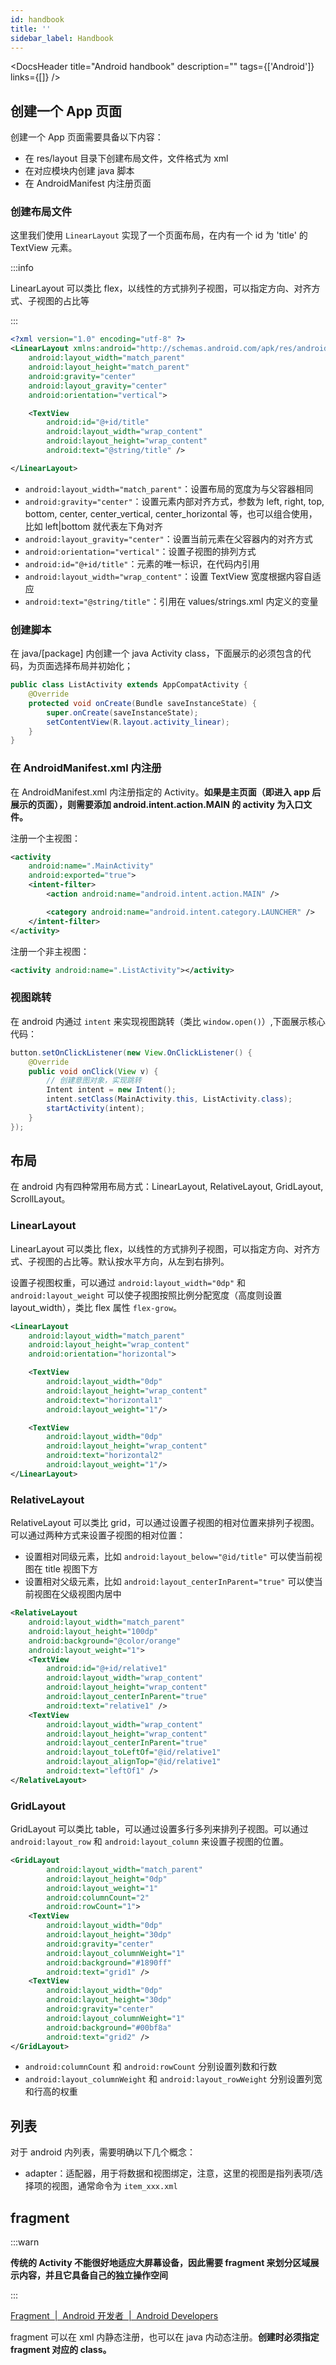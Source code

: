 ```yaml
---
id: handbook
title: ''
sidebar_label: Handbook
---
```



<DocsHeader
  title="Android handbook"
  description=""
  tags={['Android']}
  links={[]}
/>

## 创建一个 App 页面

创建一个 App 页面需要具备以下内容：

- 在 res/layout 目录下创建布局文件，文件格式为 xml
- 在对应模块内创建 java 脚本
- 在 AndroidManifest 内注册页面

### 创建布局文件

这里我们使用 `LinearLayout` 实现了一个页面布局，在内有一个 id 为 'title' 的 TextView 元素。

:::info

LinearLayout 可以类比 flex，以线性的方式排列子视图，可以指定方向、对齐方式、子视图的占比等

:::

```xml
<?xml version="1.0" encoding="utf-8" ?>
<LinearLayout xmlns:android="http://schemas.android.com/apk/res/android"
    android:layout_width="match_parent"
    android:layout_height="match_parent"
    android:gravity="center"
    android:layout_gravity="center"
    android:orientation="vertical">

    <TextView
        android:id="@+id/title"
        android:layout_width="wrap_content"
        android:layout_height="wrap_content"
        android:text="@string/title" />

</LinearLayout>
```

- `android:layout_width="match_parent"`：设置布局的宽度为与父容器相同
- `android:gravity="center"`：设置元素内部对齐方式，参数为 left, right, top, bottom, center, center_vertical, center_horizontal 等，也可以组合使用，比如 left|bottom 就代表左下角对齐
- `android:layout_gravity="center"`：设置当前元素在父容器内的对齐方式
- `android:orientation="vertical"`：设置子视图的排列方式
- `android:id="@+id/title"`：元素的唯一标识，在代码内引用
- `android:layout_width="wrap_content"`：设置 TextView 宽度根据内容自适应
- `android:text="@string/title"`：引用在 values/strings.xml 内定义的变量

### 创建脚本

在 java/[package] 内创建一个 java Activity class，下面展示的必须包含的代码，为页面选择布局并初始化；

```java
public class ListActivity extends AppCompatActivity {
    @Override
    protected void onCreate(Bundle saveInstanceState) {
        super.onCreate(saveInstanceState);
        setContentView(R.layout.activity_linear);
    }
}
```

### 在 AndroidManifest.xml 内注册

在 AndroidManifest.xml 内注册指定的 Activity。**如果是主页面（即进入 app 后展示的页面），则需要添加 android.intent.action.MAIN 的 activity 为入口文件。**

注册一个主视图：

```xml
<activity
    android:name=".MainActivity"
    android:exported="true">
    <intent-filter>
        <action android:name="android.intent.action.MAIN" />

        <category android:name="android.intent.category.LAUNCHER" />
    </intent-filter>
</activity>
```

注册一个非主视图：

```xml
<activity android:name=".ListActivity"></activity>
```

### 视图跳转

在 android 内通过 `intent` 来实现视图跳转（类比 `window.open()`）,下面展示核心代码：

```java
button.setOnClickListener(new View.OnClickListener() {
    @Override
    public void onClick(View v) {
        // 创建意图对象，实现跳转
        Intent intent = new Intent();
        intent.setClass(MainActivity.this, ListActivity.class);
        startActivity(intent);
    }
});
```

## 布局

在 android 内有四种常用布局方式：LinearLayout, RelativeLayout, GridLayout, ScrollLayout。

### LinearLayout

LinearLayout 可以类比 flex，以线性的方式排列子视图，可以指定方向、对齐方式、子视图的占比等。默认按水平方向，从左到右排列。

设置子视图权重，可以通过 `android:layout_width="0dp"` 和 `android:layout_weight` 可以使子视图按照比例分配宽度（高度则设置 layout_width），类比 flex 属性 `flex-grow`。

```xml
<LinearLayout
    android:layout_width="match_parent"
    android:layout_height="wrap_content"
    android:orientation="horizontal">

    <TextView
        android:layout_width="0dp"
        android:layout_height="wrap_content"
        android:text="horizontal1"
        android:layout_weight="1"/>

    <TextView
        android:layout_width="0dp"
        android:layout_height="wrap_content"
        android:text="horizontal2"
        android:layout_weight="1"/>
</LinearLayout>
```

### RelativeLayout

RelativeLayout 可以类比 grid，可以通过设置子视图的相对位置来排列子视图。可以通过两种方式来设置子视图的相对位置：

- 设置相对同级元素，比如 `android:layout_below="@id/title"` 可以使当前视图在 title 视图下方
- 设置相对父级元素，比如 `android:layout_centerInParent="true"` 可以使当前视图在父级视图内居中

```xml
<RelativeLayout
    android:layout_width="match_parent"
    android:layout_height="100dp"
    android:background="@color/orange"
    android:layout_weight="1">
    <TextView
        android:id="@+id/relative1"
        android:layout_width="wrap_content"
        android:layout_height="wrap_content"
        android:layout_centerInParent="true"
        android:text="relative1" />
    <TextView
        android:layout_width="wrap_content"
        android:layout_height="wrap_content"
        android:layout_centerInParent="true"
        android:layout_toLeftOf="@id/relative1"
        android:layout_alignTop="@id/relative1"
        android:text="leftOf1" />
</RelativeLayout>
```

### GridLayout

GridLayout 可以类比 table，可以通过设置多行多列来排列子视图。可以通过 `android:layout_row` 和 `android:layout_column` 来设置子视图的位置。

```xml
<GridLayout
        android:layout_width="match_parent"
        android:layout_height="0dp"
        android:layout_weight="1"
        android:columnCount="2"
        android:rowCount="1">
    <TextView
        android:layout_width="0dp"
        android:layout_height="30dp"
        android:gravity="center"
        android:layout_columnWeight="1"
        android:background="#1890ff"
        android:text="grid1" />
    <TextView
        android:layout_width="0dp"
        android:layout_height="30dp"
        android:gravity="center"
        android:layout_columnWeight="1"
        android:background="#00bf8a"
        android:text="grid2" />
</GridLayout>
```

- `android:columnCount` 和 `android:rowCount` 分别设置列数和行数
- `android:layout_columnWeight` 和 `android:layout_rowWeight` 分别设置列宽和行高的权重

## 列表

对于 android 内列表，需要明确以下几个概念：

- adapter：适配器，用于将数据和视图绑定，注意，这里的视图是指列表项/选择项的视图，通常命令为 `item_xxx.xml`

## fragment

:::warn

**传统的 Activity 不能很好地适应大屏幕设备，因此需要 fragment 来划分区域展示内容，并且它具备自己的独立操作空间**

:::

[Fragment  |  Android 开发者  |  Android Developers](https://developer.android.com/guide/fragments?hl=zh-cn)

fragment 可以在 xml 内静态注册，也可以在 java 内动态注册。**创建时必须指定 fragment 对应的 class。**
